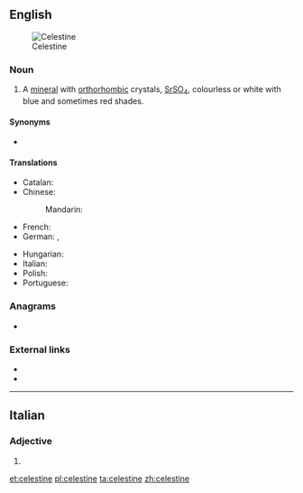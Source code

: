 {{also|Celestine|célestine}}
==English==
[[Image:Celestina mineral.jpg|thumb|Celestine]]

===Noun===
{{en-noun|~}}

# {{lb|en|mineral}} A [[mineral]] with [[orthorhombic]] crystals, [[strontium|Sr]][[sulfur|S]][[oxygen|O]]<sub>4</sub>, colourless or white with blue and sometimes red shades.

====Synonyms====
* {{l|en|celestite}}

====Translations====
{{trans-top|mineral}}
* Catalan: {{t|ca|celestina|f}}
* Chinese:
*: Mandarin: {{t+|cmn|天青石|tr=tiānqīngshí|sc=Hani}}
* French: {{t+|fr|célestine|f}}
* German: {{t|de|Coelestin|m}}, {{t|de|Strontiumsulfat|n}}
{{trans-mid}}
* Hungarian: {{t|hu|cölesztin}}
* Italian: {{t|it|celestina|f}}
* Polish: {{t+|pl|celestyn|m}}
* Portuguese: {{t+|pt|celestina|f}}
{{trans-bottom}}

===Anagrams===
* {{l|en|telecines}}

===External links===
* {{R:WebMineral}}
* {{R:mindat}}

----

==Italian==

===Adjective===
{{head|it|adjective form}}

# {{feminine plural of|celestino|lang=it}}

[[et:celestine]]
[[pl:celestine]]
[[ta:celestine]]
[[zh:celestine]]
